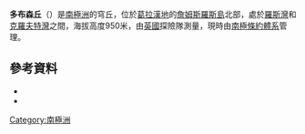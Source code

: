 {{Coord|64|2|S|57|55|W|source:GNIS|display=title}}

'''多布森丘'''（{{lang-en|Dobson Dome}}）是[[南極洲|南極洲]]的穹丘，位於[[葛拉漢地|葛拉漢地]]的[[詹姆斯羅斯島|詹姆斯羅斯島]]北部，處於[[羅斯灣|羅斯灣]]和[[克羅夫特灣|克羅夫特灣]]之間，海拔高度950米，由[[英國|英國]]探險隊測量，現時由[[南極條約體系|南極條約體系]]管理。

==參考資料==
*{{cite gnis | type = antarid | id = 3931| name = Dobson Dome| accessdate = 2012-01-22}}
*{{usgs-gazetteer|id=3931}}

{{DEFAULTSORT:Dobson Dome}}
[[Category:南極洲|Category:南極洲]]


{{JamesRossIsland-geo-stub}}